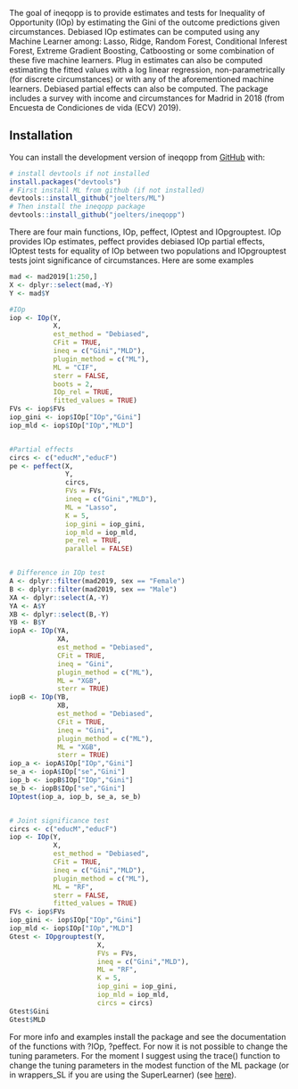 The goal of ineqopp is to provide estimates and tests for Inequality of Opportunity (IOp)
by estimating the Gini of the outcome predictions given circumstances. Debiased IOp estimates can be computed using any Machine
Learner among: Lasso, Ridge, Random Forest, Conditional Inferest Forest, Extreme
Gradient Boosting, Catboosting or some combination of these five machine learners.
Plug in estimates can also be computed estimating the fitted values with a log
linear regression, non-parametrically (for discrete circumstances)
or with any of the aforementioned machine learners. Debiased partial effects can
also be computed. The package includes a survey with income and circumstances for
Madrid in 2018 (from Encuesta de Condiciones de vida (ECV) 2019).

## Installation

You can install the development version of ineqopp from [GitHub](https://github.com/) with:
      
``` r
# install devtools if not installed
install.packages("devtools")
# First install ML from github (if not installed)
devtools::install_github("joelters/ML")
# Then install the ineqopp package
devtools::install_github("joelters/ineqopp")
```
There are four main functions, IOp, peffect, IOptest and IOpgrouptest. IOp provides IOp estimates, peffect provides debiased IOp partial effects, IOptest tests for equality of IOp between two populations
and IOpgrouptest tests joint significance of circumstances. Here are some examples

``` r
mad <- mad2019[1:250,]
X <- dplyr::select(mad,-Y)
Y <- mad$Y

#IOp
iop <- IOp(Y,
           X,
           est_method = "Debiased",
           CFit = TRUE,
           ineq = c("Gini","MLD"), 
           plugin_method = c("ML"),
           ML = "CIF",
           sterr = FALSE,
           boots = 2,
           IOp_rel = TRUE,
           fitted_values = TRUE)
FVs <- iop$FVs
iop_gini <- iop$IOp["IOp","Gini"]
iop_mld <- iop$IOp["IOp","MLD"]


#Partial effects
circs <- c("educM","educF")
pe <- peffect(X,
              Y,
              circs,
              FVs = FVs,
              ineq = c("Gini","MLD"),
              ML = "Lasso",
              K = 5,
              iop_gini = iop_gini,
              iop_mld = iop_mld,
              pe_rel = TRUE,
              parallel = FALSE)


# Difference in IOp test              
A <- dplyr::filter(mad2019, sex == "Female")
B <- dplyr::filter(mad2019, sex == "Male")
XA <- dplyr::select(A,-Y)
YA <- A$Y
XB <- dplyr::select(B,-Y)
YB <- B$Y
iopA <- IOp(YA,
            XA,
            est_method = "Debiased",
            CFit = TRUE,
            ineq = "Gini",
            plugin_method = c("ML"),
            ML = "XGB",
            sterr = TRUE)
iopB <- IOp(YB,
            XB,
            est_method = "Debiased",
            CFit = TRUE,
            ineq = "Gini",
            plugin_method = c("ML"),
            ML = "XGB",
            sterr = TRUE)
iop_a <- iopA$IOp["IOp","Gini"]
se_a <- iopA$IOp["se","Gini"]
iop_b <- iopB$IOp["IOp","Gini"]
se_b <- iopB$IOp["se","Gini"]
IOptest(iop_a, iop_b, se_a, se_b)


# Joint significance test
circs <- c("educM","educF")
iop <- IOp(Y,
           X,
           est_method = "Debiased",
           CFit = TRUE,
           ineq = c("Gini","MLD"),
           plugin_method = c("ML"),
           ML = "RF",
           sterr = FALSE,
           fitted_values = TRUE)
FVs <- iop$FVs
iop_gini <- iop$IOp["IOp","Gini"]
iop_mld <- iop$IOp["IOp","MLD"]
Gtest <- IOpgrouptest(Y,
                      X,
                      FVs = FVs,
                      ineq = c("Gini","MLD"),
                      ML = "RF",
                      K = 5,
                      iop_gini = iop_gini,
                      iop_mld = iop_mld,
                      circs = circs)
Gtest$Gini
Gtest$MLD
```
For more info  and examples install the package and see the documentation of the functions with
?IOp, ?peffect. For now it is not possible to change the tuning parameters.
For the moment I suggest using the trace() function to change the tuning parameters in the 
modest function of the ML package (or in wrappers_SL if you are using the SuperLearner)
(see [here](https://stackoverflow.com/questions/34800331/r-modify-and-rebuild-package)).

